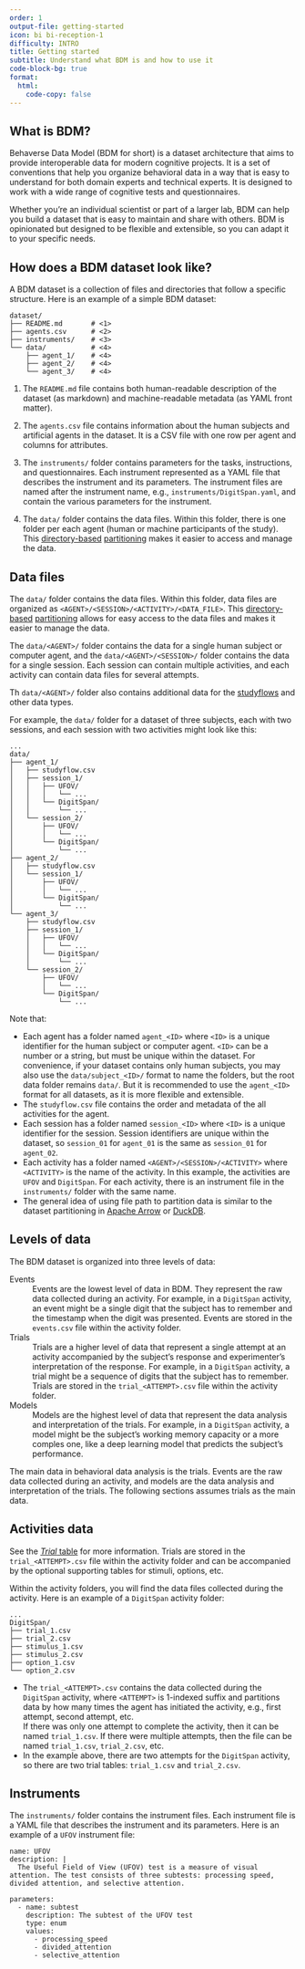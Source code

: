 ```yaml
---
order: 1
output-file: getting-started
icon: bi bi-reception-1
difficulty: INTRO
title: Getting started
subtitle: Understand what BDM is and how to use it
code-block-bg: true
format:
  html:
    code-copy: false
---
```


## What is BDM?

Behaverse Data Model (BDM for short) is a dataset architecture that aims to provide interoperable data for modern cognitive projects. It is a set of conventions that help you organize behavioral data in a way that is easy to understand for both domain experts and technical experts. It is designed to work with a wide range of cognitive tests and questionnaires.

Whether you're an individual scientist or part of a larger lab, BDM can help you build a dataset that is easy to maintain and share with others. BDM is opinionated but designed to be flexible and extensible, so you can adapt it to your specific needs.

## How does a BDM dataset look like?

A BDM dataset is a collection of files and directories that follow a specific structure. Here is an example of a simple BDM dataset:

```.default
dataset/
├── README.md       # <1>
├── agents.csv      # <2>
├── instruments/    # <3>
└── data/           # <4>
    ├── agent_1/    # <4>
    ├── agent_2/    # <4>
    └── agent_3/    # <4>
```

1. The `README.md` file contains both human-readable description of the dataset (as markdown) and machine-readable metadata (as YAML front matter).

2. The `agents.csv` file contains information about the human subjects and artificial agents in the dataset. It is a CSV file with one row per agent and columns for attributes.

3. The `instruments/` folder contains parameters for the tasks, instructions, and questionnaires. Each instrument represented as a YAML file that describes the instrument and its parameters. The instrument files are named after the instrument name, e.g., `instruments/DigitSpan.yaml`, and contain the various parameters for the instrument.

4. The `data/` folder contains the data files. Within this folder, there is one folder per each agent (human or machine participants of the study). This [directory-based](https://arrow.apache.org/docs/python/generated/pyarrow.dataset.partitioning.html) [partitioning](https://en.wikipedia.org/wiki/Partition_(database)) makes it easier to access and manage the data.


## Data files

The `data/` folder contains the data files. Within this folder, data files are organized as `<AGENT>/<SESSION>/<ACTIVITY>/<DATA_FILE>`. This [directory-based](https://arrow.apache.org/docs/python/generated/pyarrow.dataset.partitioning.html) [partitioning](https://en.wikipedia.org/wiki/Partition_(database)) allows for easy access to the data files and makes it easier to manage the data.

The `data/<AGENT>/` folder contains the data for a single human subject or computer agent, and the `data/<AGENT>/<SESSION>/` folder contains the data for a single session. Each session can contain multiple activities, and each activity can contain data files for several attempts.

Th `data/<AGENT>/` folder also contains additional data for the [studyflows](../spec/general/3-studyflows.qmd) and other data types.

For example, the `data/` folder for a dataset of three subjects, each with two sessions, and each session with two activities might look like this:

```.default
...
data/
├── agent_1/
│   ├── studyflow.csv
│   ├── session_1/
│   │   ├── UFOV/
│   │   │   └── ...
│   │   └── DigitSpan/
│   │       └── ...
│   └── session_2/
│       ├── UFOV/
│       │   └── ...
│       └── DigitSpan/
│           └── ...
├── agent_2/
│   ├── studyflow.csv
│   └── session_1/
│       ├── UFOV/
│       │   └── ...
│       └── DigitSpan/
│           └── ...
└── agent_3/
    ├── studyflow.csv
    ├── session_1/
    │   ├── UFOV/
    │   │   └── ...
    │   └── DigitSpan/
    │       └── ...
    └── session_2/
        ├── UFOV/
        │   └── ...
        └── DigitSpan/
            └── ...
```

Note that:

- Each agent has a folder named `agent_<ID>` where `<ID>` is a unique identifier for the human subject or computer agent. `<ID>` can be a number or a string, but must be unique within the dataset. For convenience, if your dataset contains only human subjects, you may also use the `data/subject_<ID>/` format to name the folders, but the root data folder remains `data/`. But it is recommended to use the `agent_<ID>` format for all datasets, as it is more flexible and extensible.
- The `studyflow.csv` file contains the order and metadata of the all activities for the agent.
- Each session has a folder named `session_<ID>` where `<ID>` is a unique identifier for the session. Session identifiers are unique within the dataset, so `session_01` for `agent_01` is the same as `session_01` for `agent_02`.
- Each activity has a folder named `<AGENT>/<SESSION>/<ACTIVITY>` where `<ACTIVITY>` is the name of the activity. In this example, the activities are `UFOV` and `DigitSpan`. For each activity, there is an instrument file in the `instruments/` folder with the same name.
- The general idea of using file path to partition data is similar to the dataset partitioning in [Apache Arrow](https://arrow.apache.org/docs/python/generated/pyarrow.dataset.partitioning.html) or [DuckDB](https://duckdb.org/docs/stable/data/partitioning/hive_partitioning.html).

## Levels of data

The BDM dataset is organized into three levels of data:


Events
: Events are the lowest level of data in BDM. They represent the raw data collected during an activity. For example, in a `DigitSpan` activity, an event might be a single digit that the subject has to remember and the timestamp when the digit was presented. Events are stored in the `events.csv` file within the activity folder.

Trials
: Trials are a higher level of data that represent a single attempt at an activity accompanied by the subject's response and experimenter's interpretation of the response. For example, in a `DigitSpan` activity, a trial might be a sequence of digits that the subject has to remember. Trials are stored in the `trial_<ATTEMPT>.csv` file within the activity folder.

Models
: Models are the highest level of data that represent the data analysis and interpretation of the trials. For example, in a `DigitSpan` activity, a model might be the subject's working memory capacity or a more comples one, like a deep learning model that predicts the subject's performance.

The main data in behavioral data analysis is the trials. Events are the raw data collected during an activity, and models are the data analysis and interpretation of the trials. The following sections assumes trials as the main data.


## Activities data

See the [*<i class="bi bi-grid-3x3"></i> Trial* table](/spec/trials/1-trial.qmd) for more information. Trials are stored in the `trial_<ATTEMPT>.csv` file within the activity folder and can be accompanied by the optional supporting tables for stimuli, options, etc.


Within the activity folders, you will find the data files collected during the activity. Here is an example of a `DigitSpan` activity folder:

```.default
...
DigitSpan/
├── trial_1.csv
├── trial_2.csv
├── stimulus_1.csv
├── stimulus_2.csv
├── option_1.csv
└── option_2.csv
```

- The `trial_<ATTEMPT>.csv` contains the data collected during the `DigitSpan` activity, where `<ATTEMPT>` is 1-indexed suffix and partitions data by how many times the agent has initiated the activity, e.g., first attempt, second attempt, etc. <br />If there was only one attempt to complete the activity, then it can be named `trial_1.csv`. If there were multiple attempts, then the file can be named `trial_1.csv`, `trial_2.csv`, etc.
- In the example above, there are two attempts for the `DigitSpan` activity, so there are two trial tables: `trial_1.csv` and `trial_2.csv`.

## Instruments

The `instruments/` folder contains the instrument files. Each instrument file is a YAML file that describes the instrument and its parameters. Here is an example of a `UFOV` instrument file:

```.default
name: UFOV
description: |
  The Useful Field of View (UFOV) test is a measure of visual attention. The test consists of three subtests: processing speed, divided attention, and selective attention.

parameters:
  - name: subtest
    description: The subtest of the UFOV test
    type: enum
    values:
      - processing_speed
      - divided_attention
      - selective_attention
```
